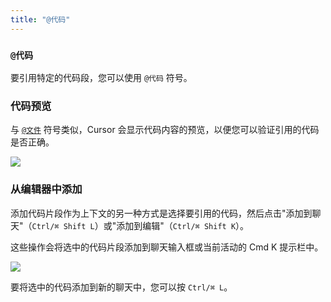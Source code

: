 ```yaml
---
title: "@代码"
---
```


### `@代码`

要引用特定的代码段，您可以使用 `@代码` 符号。

### 代码预览

与 [`@文件`](/context/@-symbols/@-files) 符号类似，Cursor 会显示代码内容的预览，以便您可以验证引用的代码是否正确。

<Frame>
<img src="/images/context/@code.png"/>
</Frame>

### 从编辑器中添加

添加代码片段作为上下文的另一种方式是选择要引用的代码，然后点击"添加到聊天"（`Ctrl/⌘ Shift L`）或"添加到编辑"（`Ctrl/⌘ Shift K`）。

这些操作会将选中的代码片段添加到聊天输入框或当前活动的 Cmd K 提示栏中。

<Frame>
<img src="/images/context/@code-select.png"/>
</Frame>

要将选中的代码添加到新的聊天中，您可以按 `Ctrl/⌘ L`。
